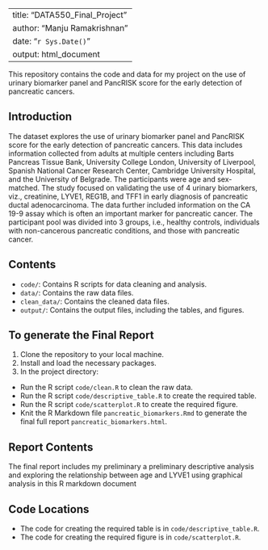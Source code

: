 
---
title: "DATA550_Final_Project"
author: "Manju Ramakrishnan"
date: "`r Sys.Date()`"
output: html_document
---

This repository contains the code and data for my project on the use of urinary biomarker panel and PancRISK score for the early detection of pancreatic cancers. 

## Introduction

The dataset explores the use of urinary biomarker panel and PancRISK score for the early detection of pancreatic cancers. This data includes information collected from adults at multiple centers including Barts Pancreas Tissue Bank, University College London, University of Liverpool, Spanish National Cancer Research Center, Cambridge University Hospital, and the University of Belgrade. The participants were age and sex-matched. The study focused on validating the use of 4 urinary biomarkers, viz., creatinine, LYVE1, REG1B, and TFF1 in early diagnosis of pancreatic ductal adenocarcinoma. The data further included information on the CA 19-9 assay which is often an important marker for pancreatic cancer. The participant pool was divided into 3 groups, i.e., healthy controls, individuals with non-cancerous pancreatic conditions, and those with pancreatic cancer. 

## Contents

- `code/`: Contains R scripts for data cleaning and analysis.
- `data/`: Contains the raw data files.
- `clean_data/`: Contains the cleaned data files.
- `output/`: Contains the output files, including the tables, and figures.

## To generate the Final Report

1. Clone the repository to your local machine.
2. Install and load the necessary packages.
3. In the project directory:
 - Run the R script `code/clean.R` to clean the raw data.
 - Run the R script `code/descriptive_table.R` to create the required table.
 - Run the R script `code/scatterplot.R` to create the required figure.
 - Knit the R Markdown file `pancreatic_biomarkers.Rmd` to generate the final full report `pancreatic_biomarkers.html`.

## Report Contents

The final report includes my preliminary a preliminary descriptive analysis and exploring the relationship between age and LYVE1 using graphical analysis in this R markdown document

## Code Locations

- The code for creating the required table is in `code/descriptive_table.R`.
- The code for creating the required figure is in `code/scatterplot.R`.

